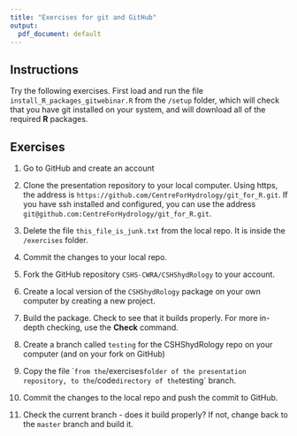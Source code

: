 ```yaml
---
title: "Exercises for git and GitHub"
output:
  pdf_document: default
---
```

## Instructions
Try the following exercises. First load and run the file
`install_R_packages_gitwebinar.R` from the `/setup` folder,
which will check that you have git installed on your system,
and will download all of the required **R** packages.

## Exercises
1. Go to GitHub and create an account

2. Clone the presentation repository to your local computer. Using https, the
address is `https://github.com/CentreForHydrology/git_for_R.git`. If you have ssh installed
and configured, you can use the address `git@github.com:CentreForHydrology/git_for_R.git`.

3. Delete the file `this_file_is_junk.txt` from the local repo. It
is inside the `/exercises` folder.

4. Commit the changes to your local repo.

5. Fork the GitHub repository `CSHS-CWRA/CSHShydRology`
to your account.

6. Create a local version of the `CSHShydRology` package on your own computer by creating a new project. 

7. Build the package. Check to see that it builds properly. For more in-depth checking, use the **Check** command.

8. Create a branch called `testing` for the CSHShydRology repo on your computer (and on your fork on GitHub)

9. Copy the file `` from the `/exercises` folder of the presentation repository, to the `/code` directory of the `testing` branch.

10. Commit the changes to the local repo and push the commit to GitHub.

11. Check the current branch - does it build properly? If not, change back to the `master` branch and build it.